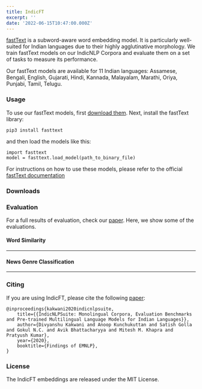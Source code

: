 ```yaml
---
title: IndicFT
excerpt: ''
date: '2022-06-15T10:47:00.000Z'
---
```


[fastText](https://fasttext.cc/) is a subword-aware word embedding model. It is particularly well-suited for Indian languages due to their highly agglutinative morphology. We train fastText models on our IndicNLP Corpora and evaluate them on a set of tasks to measure its performance.

Our fastText models are available for 11 Indian languages: Assamese, Bengali, English, Gujarati, Hindi, Kannada, Malayalam, Marathi, Oriya, Punjabi, Tamil, Telugu.

### Usage

To use our fastText models, first [download them](https://indicnlp.ai4bharat.org/indicft/#downloads). Next, install the fastText library:

```
pip3 install fasttext

```

and then load the models like this:

```
import fasttext
model = fasttext.load_model(path_to_binary_file)

```

For instructions on how to use these models, please refer to the official [fastText documentation](https://fasttext.cc/docs/en/support.html)

### Downloads

### Evaluation

For a full results of evaluation, check our [paper](https://indicnlp.ai4bharat.org/papers/arxiv2020\_indicnlp\_corpus.pdf). Here, we show some of the evaluations.

#### Word Similarity

***

#### News Genre Classification

***

### Citing

If you are using IndicFT, please cite the following [paper](https://aclanthology.org/2020.findings-emnlp.445):

```
@inproceedings{kakwani2020indicnlpsuite,
    title={{IndicNLPSuite: Monolingual Corpora, Evaluation Benchmarks and Pre-trained Multilingual Language Models for Indian Languages}},
    author={Divyanshu Kakwani and Anoop Kunchukuttan and Satish Golla and Gokul N.C. and Avik Bhattacharyya and Mitesh M. Khapra and Pratyush Kumar},
    year={2020},
    booktitle={Findings of EMNLP},
}

```

### License

The IndicFT embeddings are released under the MIT License.

